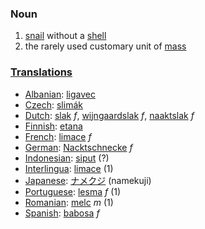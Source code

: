 ===Noun===
# [[snail]] without a [[shell]]
# the rarely used customary unit of [[mass]]

===[[Translation]]s===
*[[Albanian]]: [[ligavec]]
*[[Czech]]: [[slimák]]
*[[Dutch]]: [[slak]] ''f'', [[wijngaardslak]] ''f'', [[naaktslak]] ''f''
*[[Finnish]]: [[etana]]
*[[French]]: [[limace]] ''f''
*[[German]]: [[Nacktschnecke]] ''f''
*[[Indonesian]]: [[siput]] (?)
*[[Interlingua]]: [[limace]] (1)
*[[Japanese]]: [[ナメクジ]] (namekuji)
*[[Portuguese]]: [[lesma]] ''f'' (1)
*[[Romanian]]: [[melc]] ''m'' (1)
*[[Spanish]]: [[babosa]] ''f''